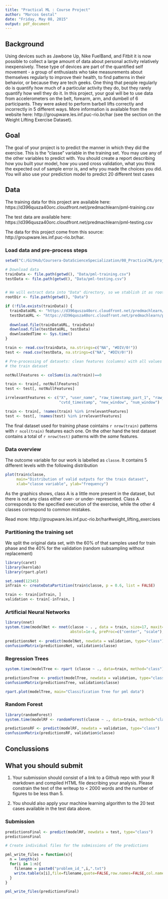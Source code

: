 ```yaml
---
title: "Practical ML : Course Project"
author: "Marcos Gestal"
date: "Friday, May 08, 2015"
output: pdf_document
---
```



## Background

Using devices such as Jawbone Up, Nike FuelBand, and Fitbit it is now possible to collect a large amount of data about personal activity relatively inexpensively. These type of devices are part of the quantified self movement - a group of enthusiasts who take measurements about themselves regularly to improve their health, to find patterns in their behavior, or because they are tech geeks. One thing that people regularly do is quantify how much of a particular activity they do, but they rarely quantify how well they do it. In this project, your goal will be to use data from accelerometers on the belt, forearm, arm, and dumbell of 6 participants. They were asked to perform barbell lifts correctly and incorrectly in 5 different ways. More information is available from the website here: http://groupware.les.inf.puc-rio.br/har (see the section on the Weight Lifting Exercise Dataset). 


## Goal

The goal of your project is to predict the manner in which they did the exercise. This is the "classe" variable in the training set. You may use any of the other variables to predict with. You should create a report describing how you built your model, how you used cross validation, what you think the expected out of sample error is, and why you made the choices you did. You will also use your prediction model to predict 20 different test cases


## Data 


The training data for this project are available here: https://d396qusza40orc.cloudfront.net/predmachlearn/pml-training.csv

The test data are available here: https://d396qusza40orc.cloudfront.net/predmachlearn/pml-testing.csv

The data for this project come from this source: http://groupware.les.inf.puc-rio.br/har. 


### Load data and pre-process steps

```r

setwd("C:/GitHub/Coursera-DataScienceSpecialization/08_PracticalML/project")

# Download data
trainData <- file.path(getwd(), "Data/pml-training.csv")
testData <- file.path(getwd(), "Data/pml-testing.csv")

  
# We will extract data into "Data" directory, so we stablish it as rootDir
rootDir <- file.path(getwd(), "Data")

if (!file.exists(trainData)) {
  trainDataURL <- "https://d396qusza40orc.cloudfront.net/predmachlearn/pml-training.csv"
  testDataURL <- "https://d396qusza40orc.cloudfront.net/predmachlearn/pml-testing.csv"
  
  download.file(trainDataURL, trainData)
  download.file(testDataURL, testData)
  downloadedTime <- Sys.time()
}

```

```r

train <- read.csv(trainData, na.strings=c("NA", "#DIV/0!"))
test <- read.csv(testData, na.strings=c("NA", "#DIV/0!"))

# Pre-processing of datasets: clean features (columns) with all values of NAs in
# the train dataset

notNullFeatures <- colSums(is.na(train))==0

train <- train[, notNullFeatures]
test <- test[, notNullFeatures]

irrelevantFeatures <- c("X", "user_name", "raw_timestamp_part_1", "raw_timestamp_part_2",
                        "cvtd_timestamp", "new_window", "num_window")

train <- train[, !names(train) %in% irrelevantFeatures]
test <- test[, !names(test) %in% irrelevantFeatures]


```

The final dataset used for training phase cointains `r nrow(train)` patterns with `r ncol(train)` features each one. On the other hand the test dataset contains a total of `r nrow(test)` patterns with the *same* features.

### Data overview

The outcome variable for our work is labelled as ```classe```. It contains 5 different levels with the following distribution

```r

plot(train$classe,
     main="Distribution of valid outputs for the train dataset",
     xlab="classe variable", ylab="frequency")

```

As the graphics shows, class A is a little more present in the dataset, but there is not any class either over- or under- represented. Class A corresponds to the specified execution of the exercise, while the other 4 classes correspond to common mistakes.

Read more: http://groupware.les.inf.puc-rio.br/har#weight_lifting_exercises


### Partitioning the training set

We split the original data set, with the 60% of that samples used for train phase and the 40% for the validation (random subsampling without replacement)

```r

library(caret)
library(kernlab)
library(rpart.plot)

set.seed(12345)
inTrain <- createDataPartition(train$classe, p = 0.6, list = FALSE)

train <- train[inTrain, ]
validation <- train[-inTrain, ]

```

### Artificial Neural Networks

```r

library(nnet)
system.time(modelNet <- nnet(classe ~ . , data = train, size=17, maxit=2000, 
                             abstol=1e-6, preProc=c("center", "scale"), trace=FALSE))
            
predictionsNet <- predict(modelNet, newdata = validation, type="class")
confusionMatrix(predictionsNet, validation$classe)

```


### Regression Trees

```r

system.time(modelTree <- rpart (classe ~ ., data=train, method="class"))

predictionsTree <- predict(modelTree, newdata = validation, type="class")
confusionMatrix(predictionsTree, validation$classe)

rpart.plot(modelTree, main="Classification Tree for pml data")

```

### Random Forest

```r

library(randomForest)
system.time(modelRF <- randomForest(classe ~ ., data=train, method="class"))

predictionsRF <- predict(modelRF, newdata = validation, type="class")
confusionMatrix(predictionsRF, validation$classe)

```


## Conclussions

## What you should submit

1. Your submission should consist of a link to a Github repo with your R markdown and compiled HTML file describing your analysis. Please constrain the text of the writeup to < 2000 words and the number of figures to be less than 5. 

2. You should also apply your machine learning algorithm to the 20 test cases available in the test data above. 

### Submission

```r

predictionsFinal <- predict(modelRF, newdata = test, type="class")
predictionsFinal

# Create individual files for the submissions of the predictions

pml_write_files = function(x){
  n = length(x)
  for(i in 1:n){
    filename = paste0("problem_id_",i,".txt")
    write.table(x[i],file=filename,quote=FALSE,row.names=FALSE,col.names=FALSE)
  }
}

pml_write_files(predictionsFinal)

```

